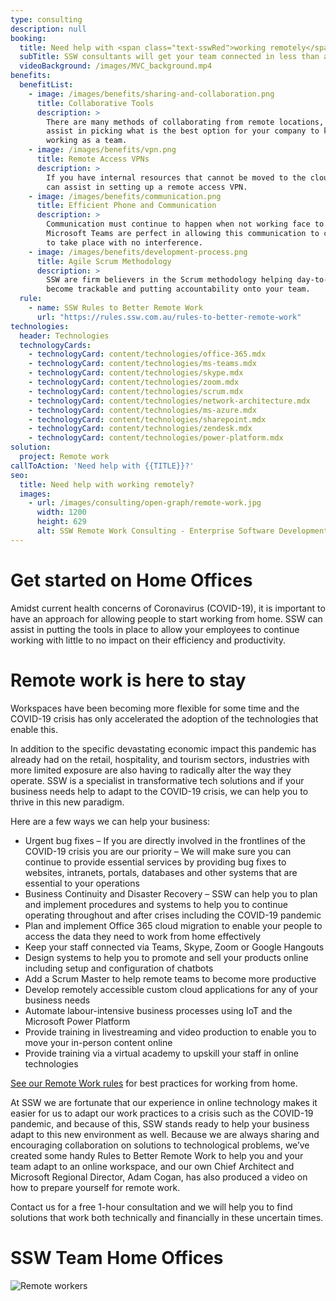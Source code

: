 ```yaml
---
type: consulting
description: null
booking:
  title: Need help with <span class="text-sswRed">working remotely</span>?
  subTitle: SSW consultants will get your team connected in less than a week
  videoBackground: /images/MVC_background.mp4
benefits:
  benefitList:
    - image: /images/benefits/sharing-and-collaboration.png
      title: Collaborative Tools
      description: >
        There are many methods of collaborating from remote locations, SSW can
        assist in picking what is the best option for your company to keep
        working as a team.
    - image: /images/benefits/vpn.png
      title: Remote Access VPNs
      description: >
        If you have internal resources that cannot be moved to the cloud, SSW
        can assist in setting up a remote access VPN.
    - image: /images/benefits/communication.png
      title: Efficient Phone and Communication
      description: >
        Communication must continue to happen when not working face to face.
        Microsoft Teams are perfect in allowing this communication to continue
        to take place with no interference.
    - image: /images/benefits/development-process.png
      title: Agile Scrum Methodology
      description: >
        SSW are firm believers in the Scrum methodology helping day-to-day tasks
        become trackable and putting accountability onto your team.
  rule:
    - name: SSW Rules to Better Remote Work
      url: "https://rules.ssw.com.au/rules-to-better-remote-work"
technologies:
  header: Technologies
  technologyCards:
    - technologyCard: content/technologies/office-365.mdx
    - technologyCard: content/technologies/ms-teams.mdx
    - technologyCard: content/technologies/skype.mdx
    - technologyCard: content/technologies/zoom.mdx
    - technologyCard: content/technologies/scrum.mdx
    - technologyCard: content/technologies/network-architecture.mdx
    - technologyCard: content/technologies/ms-azure.mdx
    - technologyCard: content/technologies/sharepoint.mdx
    - technologyCard: content/technologies/zendesk.mdx
    - technologyCard: content/technologies/power-platform.mdx
solution:
  project: Remote work
callToAction: 'Need help with {{TITLE}}?'
seo:
  title: Need help with working remotely?
  images:
    - url: /images/consulting/open-graph/remote-work.jpg
      width: 1200
      height: 629
      alt: SSW Remote Work Consulting - Enterprise Software Development
---
```


# Get started on **Home Offices**

Amidst current health concerns of Coronavirus (COVID-19), it is important to have an approach for allowing people to start working from home. SSW can assist in putting the tools in place to allow your employees to continue working with little to no impact on their efficiency and productivity.

# **Remote work** is here to stay

Workspaces have been becoming more flexible for some time and the COVID-19 crisis has only accelerated the adoption of the technologies that enable this.

In addition to the specific devastating economic impact this pandemic has already had on the retail, hospitality, and tourism sectors, industries with more limited exposure are also having to radically alter the way they operate. SSW is a specialist in transformative tech solutions and if your business needs help to adapt to the COVID-19 crisis, we can help you to thrive in this new paradigm.

Here are a few ways we can help your business:

* Urgent bug fixes – If you are directly involved in the frontlines of the COVID-19 crisis you are our priority – We will make sure you can continue to provide essential services by providing bug fixes to websites, intranets, portals, databases and other systems that are essential to your operations
* Business Continuity and Disaster Recovery – SSW can help you to plan and implement procedures and systems to help you to continue operating throughout and after crises including the COVID-19 pandemic
* Plan and implement Office 365 cloud migration to enable your people to access the data they need to work from home effectively
* Keep your staff connected via Teams, Skype, Zoom or Google Hangouts
* Design systems to help you to promote and sell your products online including setup and configuration of chatbots
* Add a Scrum Master to help remote teams to become more productive
* Develop remotely accessible custom cloud applications for any of your business needs
* Automate labour-intensive business processes using IoT and the Microsoft Power Platform
* Provide training in livestreaming and video production to enable you to move your in-person content online
* Provide training via a virtual academy to upskill your staff in online technologies

[See our Remote Work rules](https://rules.ssw.com.au/rules-to-better-remote-work) for best practices for working from home.

At SSW we are fortunate that our experience in online technology makes it easier for us to adapt our work practices to a crisis such as the COVID-19 pandemic, and because of this, SSW stands ready to help your business adapt to this new environment as well. Because we are always sharing and encouraging collaboration on solutions to technological problems, we’ve created some handy Rules to Better Remote Work to help you and your team adapt to an online workspace, and our own Chief Architect and Microsoft Regional Director, Adam Cogan, has also produced a video on how to prepare yourself for remote work.

Contact us for a free 1-hour consultation and we will help you to find solutions that work both technically and financially in these uncertain times.

# SSW Team Home Offices

![Remote workers](/images/benefits/remotes-transparent.png)
